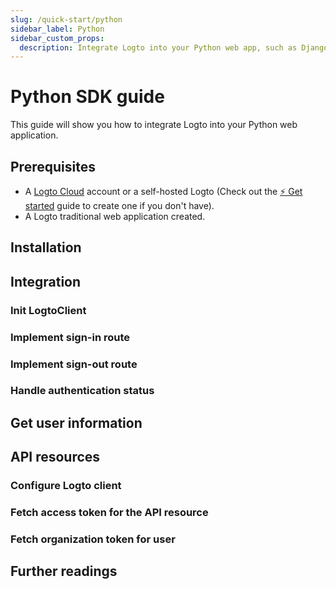 ```yaml
---
slug: /quick-start/python
sidebar_label: Python
sidebar_custom_props:
  description: Integrate Logto into your Python web app, such as Django and Flask.
---
```




# Python SDK guide

This guide will show you how to integrate Logto into your Python web application.

<PythonGuideTip />

## Prerequisites

- A [Logto Cloud](https://cloud.logto.io) account or a self-hosted Logto (Check out the [⚡ Get started](../../../docs/tutorials/get-started/) guide to create one if you don't have).
- A Logto traditional web application created.

## Installation

<Installation />

## Integration

### Init LogtoClient

<InitLogtoClient />

### Implement sign-in route

<ImplementSignInRoute />

### Implement sign-out route

<ImplementSignOutRoute />

### Handle authentication status

<HandleAuthenticationStatus />

<Checkpoint />

## Get user information

<GetUserInfoApis getIdTokenClaimsApi="GetIdTokenClaims" fetchUserInfoApi="FetchUserInfo" />

<ScopesAndClaims />

## API resources

<ApiResourcesDescription />

### Configure Logto client

<ConfigApiResources />

### Fetch access token for the API resource

<FetchAccessTokenForApiResources />

### Fetch organization token for user

<FetchOrganizationTokenForUser />

## Further readings

<FurtherReadings />
